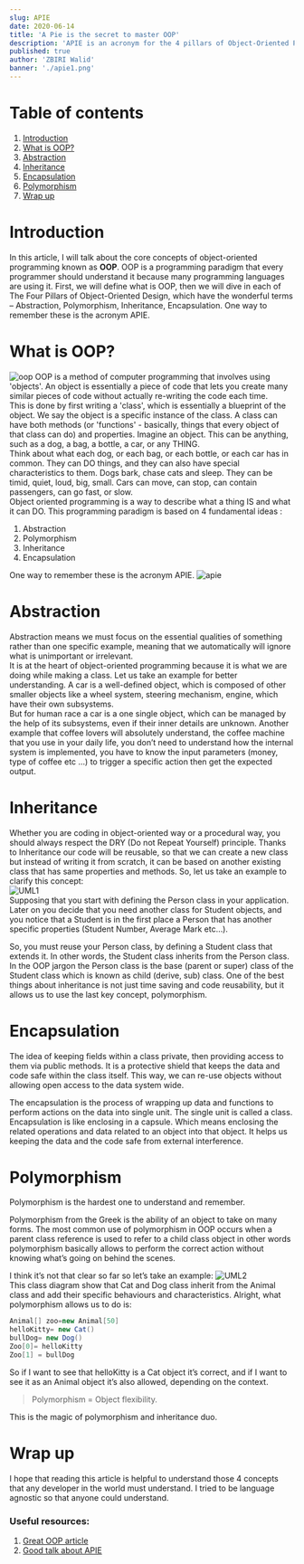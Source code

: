```yaml
---
slug: APIE
date: 2020-06-14
title: 'A Pie is the secret to master OOP'
description: 'APIE is an acronym for the 4 pillars of Object-Oriented Programming paradigm'
published: true
author: 'ZBIRI Walid'
banner: './apie1.png'
---
```

# Table of contents
1. [Introduction](#introduction)
2. [What is OOP?](#paragraph1)
3. [Abstraction](#paragraph2)
4. [Inheritance](#paragraph3)
5. [Encapsulation](#paragraph4)
6. [Polymorphism](#paragraph5)
6. [Wrap up](#paragraph6)

# Introduction <a name="introduction"></a>
In this article, I will talk about the core concepts of object-oriented programming known as **OOP**.
OOP is a programming paradigm that every programmer should understand it because many programming languages are using it.
First, we will define what is OOP, then we will dive in each of The Four Pillars of Object-Oriented Design, which have the wonderful terms – Abstraction, Polymorphism, Inheritance, Encapsulation. One way to remember these is the acronym APIE.


# What is OOP? <a name="paragraph1"></a>
![oop](./four_pillars_of_oop.jpg) 
OOP is a method of computer programming that involves using 'objects'. An object is essentially a piece of code that lets you create many similar pieces of code without actually re-writing the code each time.  
This is done by first writing a 'class', which is essentially a blueprint of the object. We say the object is a specific instance of the class.
A class can have both methods (or 'functions' - basically, things that every object of that class can do) and properties.
Imagine an object. This can be anything, such as a dog, a bag, a bottle, a car, or any THING.  
Think about what each dog, or each bag, or each bottle, or each car has in common. They can DO things, and they can also have special characteristics to them.
Dogs bark, chase cats and sleep. They can be timid, quiet, loud, big, small. Cars can move, can stop, can contain passengers, can go fast, or slow.  
Object oriented programming is a way to describe what a thing IS and what it can DO.
This programming paradigm is based on 4 fundamental ideas :  
1.	Abstraction  
2.	Polymorphism  
3.	Inheritance  
4.	Encapsulation

One way to remember these is the acronym APIE.
![apie](./apie.PNG)  


# Abstraction <a name="paragraph2"></a>
Abstraction means we must focus on the essential qualities of something rather than one specific example, meaning that we automatically will ignore what is unimportant or irrelevant.  
It is at the heart of object-oriented programming because it is what we are doing while making a class.
Let us take an example for better understanding.
A car is a well-defined object, which is composed of other smaller objects like a wheel system, steering mechanism, engine, which have their own subsystems.  
But for human race a car is a one single object, which can be managed by the help of its subsystems, even if their inner details are unknown.
Another example that coffee lovers will absolutely understand, the coffee machine that you use in your daily life, you don’t need to understand how the internal system is implemented, you have to know the input parameters (money, type of coffee etc …) to trigger a specific action then get the expected output.

# Inheritance <a name="paragraph3"></a>
Whether you are coding in object-oriented way or a procedural way, you should always respect the DRY (Do not Repeat Yourself) principle.
Thanks to Inheritance our code will be reusable, so that we can create a new class but instead of writing it from scratch, it can be based on another existing class that has same properties and methods.
So, let us take an example to clarify this concept:  
![UML1](./inheritance1.PNG)  
Supposing that you start with defining the Person class in your application.  
Later on you decide that you need another class for Student objects, and you notice that a Student is in the first place a Person that has another specific properties (Student Number, Average Mark etc…).

So, you must reuse your Person class, by defining a Student class that extends it. In other words, the Student class inherits from the Person class. In the OOP jargon the Person class is the base (parent or super) class of the Student class which is known as child (derive, sub) class.
One of the best things about inheritance is not just time saving and code reusability, but it allows us to use the last key concept, polymorphism.

# Encapsulation <a name="paragraph4"></a>
The idea of keeping fields within a class private, then providing access to them via public methods. It is a protective shield that keeps the data and code safe within the class itself. This way, we can re-use objects without allowing open access to the data system wide.

The encapsulation is the process of wrapping up data and functions to perform actions on the data into single unit. The single unit is called a class. Encapsulation is like enclosing in a capsule. Which means enclosing the related operations and data related to an object into that object. It helps us keeping the data and the code safe from external interference.


# Polymorphism <a name="paragraph5"></a>
Polymorphism is the hardest one to understand and remember.

Polymorphism from the Greek is the ability of an object to take on many forms. The most common use of polymorphism in OOP occurs when a parent class reference is used to refer to a child class object in other words polymorphism basically allows to perform the correct action without knowing what’s going on behind the scenes.

I think it’s not that clear so far so let’s take an example:
![UML2](./inheritance.PNG)  
This class diagram show that Cat and Dog class inherit from the Animal class and add their specific behaviours and characteristics.
Alright, what polymorphism allows us to do is:
```java
Animal[] zoo=new Animal[50]
helloKitty= new Cat()
bullDog= new Dog()
Zoo[0]= helloKitty
Zoo[1] = bullDog
```
So if I want to see that helloKitty is a Cat object it’s correct, and if I want to see it as an Animal object it’s also allowed, depending on the context.

> Polymorphism = Object flexibility.

This is the magic of polymorphism and inheritance duo.

# Wrap up <a name="paragraph6"></a>
I hope that reading this article is helpful to understand those 4 concepts that any developer in the world must understand. I tried to be language agnostic so that anyone could understand. 

### Useful resources:
1. [Great OOP article](https://www.codeproject.com/articles/1059863/the-four-pillars-of-object-oriented-design)
2. [Good talk about APIE](https://www.jakowicz.com/what-is-apie)